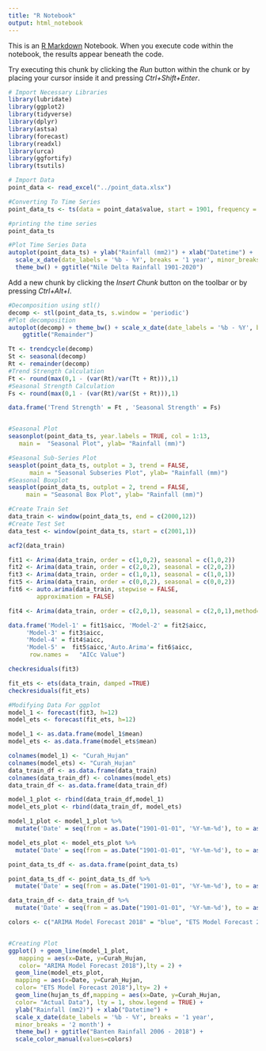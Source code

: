---
title: "R Notebook"
output: html_notebook
---

This is an [R Markdown](http://rmarkdown.rstudio.com) Notebook. When you execute code within the notebook, the results appear beneath the code. 

Try executing this chunk by clicking the *Run* button within the chunk or by placing your cursor inside it and pressing *Ctrl+Shift+Enter*. 

```{r}
# Import Necessary Libraries
library(lubridate)
library(ggplot2)
library(tidyverse)
library(dplyr)
library(astsa)
library(forecast)
library(readxl)
library(urca)
library(ggfortify)
library(tsutils)

# Import Data
point_data <- read_excel("../point_data.xlsx")

#Converting To Time Series
point_data_ts <- ts(data = point_data$value, start = 1901, frequency = 12)

#printing the time series
point_data_ts

```

```{r}
#Plot Time Series Data
autoplot(point_data_ts) + ylab("Rainfall (mm2)") + xlab("Datetime") + 
  scale_x_date(date_labels = '%b - %Y', breaks = '1 year', minor_breaks = '2 month') +
  theme_bw() + ggtitle("Nile Delta Rainfall 1901-2020")
```

Add a new chunk by clicking the *Insert Chunk* button on the toolbar or by pressing *Ctrl+Alt+I*.
```{r}
#Decomposition using stl()
decomp <- stl(point_data_ts, s.window = 'periodic')
#Plot decomposition
autoplot(decomp) + theme_bw() + scale_x_date(date_labels = '%b - %Y', breaks = '1 year', minor_breaks = '2 month') +
    ggtitle("Remainder")
```

```{r}
Tt <- trendcycle(decomp)
St <- seasonal(decomp)
Rt <- remainder(decomp)
#Trend Strength Calculation
Ft <- round(max(0,1 - (var(Rt)/var(Tt + Rt))),1)
#Seasonal Strength Calculation
Fs <- round(max(0,1 - (var(Rt)/var(St + Rt))),1)

data.frame('Trend Strength' = Ft , 'Seasonal Strength' = Fs)


#Seasonal Plot
seasonplot(point_data_ts, year.labels = TRUE, col = 1:13, 
   main =  "Seasonal Plot", ylab= "Rainfall (mm)")
```
```{r}
#Seasonal Sub-Series Plot
seasplot(point_data_ts, outplot = 3, trend = FALSE, 
      main = "Seasonal Subseries Plot", ylab= "Rainfall (mm)")
#Seasonal Boxplot
seasplot(point_data_ts, outplot = 2, trend = FALSE, 
     main = "Seasonal Box Plot", ylab= "Rainfall (mm)")
```

```{r}
#Create Train Set
data_train <- window(point_data_ts, end = c(2000,12))
#Create Test Set 
data_test <- window(point_data_ts, start = c(2001,1))
```

```{r}
acf2(data_train)

```

```{r}
fit1 <- Arima(data_train, order = c(1,0,2), seasonal = c(1,0,2))
fit2 <- Arima(data_train, order = c(2,0,2), seasonal = c(2,0,2))
fit3 <- Arima(data_train, order = c(1,0,1), seasonal = c(1,0,1))
fit5 <- Arima(data_train, order = c(0,0,2), seasonal = c(0,0,2))
fit6 <- auto.arima(data_train, stepwise = FALSE, 
        approximation = FALSE)
```
```{r}
fit4 <- Arima(data_train, order = c(2,0,1), seasonal = c(2,0,1),method="CSS")

```

```{r}
data.frame('Model-1' = fit1$aicc, 'Model-2' = fit2$aicc, 
     'Model-3' = fit3$aicc,
     'Model-4' = fit4$aicc, 
     'Model-5' =  fit5$aicc,'Auto.Arima'= fit6$aicc,
      row.names =   "AICc Value")
```
```{r}
checkresiduals(fit3)

```

```{r}
fit_ets <- ets(data_train, damped =TRUE)
checkresiduals(fit_ets)

```

```{r}
#Modifying Data For ggplot
model_1 <- forecast(fit3, h=12) 
model_ets <- forecast(fit_ets, h=12)

model_1 <- as.data.frame(model_1$mean)
model_ets <- as.data.frame(model_ets$mean)

colnames(model_1) <- "Curah_Hujan"
colnames(model_ets) <- "Curah_Hujan"
data_train_df <- as.data.frame(data_train)
colnames(data_train_df) <- colnames(model_ets)
data_train_df <- as.data.frame(data_train_df)

model_1_plot <- rbind(data_train_df,model_1)
model_ets_plot <- rbind(data_train_df, model_ets)

model_1_plot <- model_1_plot %>% 
  mutate('Date' = seq(from = as.Date("1901-01-01", '%Y-%m-%d'), to = as.Date("2020-12-31",'%Y-%m-%d'),by = 'month'))

model_ets_plot <- model_ets_plot %>% 
  mutate('Date' = seq(from = as.Date("1901-01-01", '%Y-%m-%d'), to = as.Date("2020-12-31",'%Y-%m-%d'),by = 'month'))

point_data_ts_df <- as.data.frame(point_data_ts)

point_data_ts_df <- point_data_ts_df %>% 
  mutate('Date' = seq(from = as.Date("1901-01-01", '%Y-%m-%d'), to = as.Date("2020-12-31",'%Y-%m-%d'),by = 'month'))

data_train_df <- data_train_df %>% 
  mutate('Date' = seq(from = as.Date("1901-01-01", '%Y-%m-%d'), to = as.Date("2000-12-31",'%Y-%m-%d'),by = 'month'))

colors <- c("ARIMA Model Forecast 2018" = "blue", "ETS Model Forecast 2018" = "red", "Actual Data" = "black")


#Creating Plot
ggplot() + geom_line(model_1_plot,
   mapping = aes(x=Date, y=Curah_Hujan, 
   color= "ARIMA Model Forecast 2018"),lty = 2) +
  geom_line(model_ets_plot,
  mapping = aes(x=Date, y=Curah_Hujan, 
  color= "ETS Model Forecast 2018"),lty= 2) +
  geom_line(hujan_ts_df,mapping = aes(x=Date, y=Curah_Hujan, 
  color= "Actual Data"), lty = 1, show.legend = TRUE) +
  ylab("Rainfall (mm2)") + xlab("Datetime") + 
  scale_x_date(date_labels = '%b - %Y', breaks = '1 year', 
  minor_breaks = '2 month') +
  theme_bw() + ggtitle("Banten Rainfall 2006 - 2018") + 
  scale_color_manual(values=colors)

```


